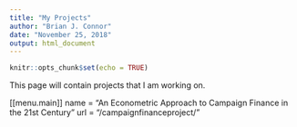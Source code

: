 ```yaml
---
title: "My Projects"
author: "Brian J. Connor"
date: "November 25, 2018"
output: html_document
---
```


```r
knitr::opts_chunk$set(echo = TRUE)
```

This page will contain projects that I am working on.

[[menu.main]]
  name = "An Econometric Approach to Campaign Finance in the 21st Century"
  url = "/campaignfinanceproject/"